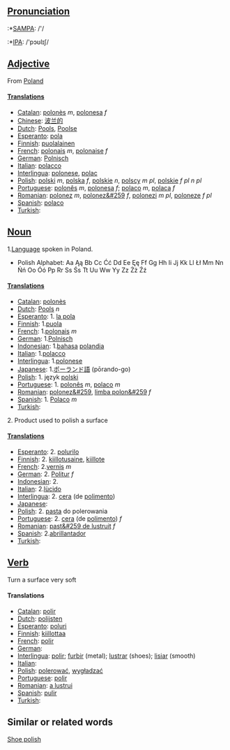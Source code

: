 ==[[Pronunciation]]==

:*[[w:SAMPA|SAMPA]]: /'/
:*[[w:IPA|IPA]]: /'pɔʊlɪʃ/


==[[Adjective]]==

From [[Poland]]

====[[Translation]]s====

*[[Catalan]]: [[polonès]] ''m'', [[polonesa]] ''f''
*[[Chinese]]: [[波兰的]]
*[[Dutch]]: [[Pools]], [[Poolse]]
*[[Esperanto]]: [[pola]]
*[[Finnish]]: [[puolalainen]]
*[[French]]: [[polonais]] ''m'', [[polonaise]] ''f''
*[[German]]: [[Polnisch]]
*[[Italian]]: [[polacco]]
*[[Interlingua]]: [[polonese]], [[polac]]
*[[Polish]]: [[polski]] ''m'', [[polska]] ''f'', [[polskie]] ''n'', [[polscy]] ''m pl'', [[polskie]] ''f pl'' ''n pl''
*[[Portuguese]]: [[polonês]] ''m'', [[polonesa]] ''f''; [[polaco]] ''m'', [[polaca]] ''f''
*[[Romanian]]: [[polonez]] ''m'', [[polonez&#259]] ''f'', [[polonezi]] ''m pl'', [[poloneze]] ''f pl''
*[[Spanish]]: [[polaco]]
*[[Turkish]]: [[]]

==[[Noun]]==

1.[[Language]] spoken in Poland.
*Polish Alphabet: Aa Ąą Bb Cc Ćć Dd Ee Ęę Ff Gg Hh Ii Jj Kk Ll Łł Mm Nn Ńń Oo Óó Pp Rr Ss Śs Tt Uu Ww Yy Zz Żż Źź

====[[Translation]]s====
*[[Catalan]]: [[polonès]]
*[[Dutch]]: [[Pools]] ''n''
*[[Esperanto]]: 1. [[la pola]] 
*[[Finnish]]: 1.[[puola]] 
*[[French]]: 1.[[polonais]] ''m''
*[[German]]: 1.[[Polnisch]] 
*[[Indonesian]]: 1.[[bahasa]] [[polandia]]
*[[Italian]]: 1.[[polacco]]
*[[Interlingua]]: 1.[[polonese]] 
*[[Japanese]]: 1.[[ポーランド語]] (pōrando-go)
*[[Polish]]: 1. język [[polski]] 
*[[Portuguese]]: 1. [[polonês]] ''m'', [[polaco]] ''m'' 
*[[Romanian]]: [[polonez&#259]], [[limba polon&#259]] ''f''
*[[Spanish]]: 1. [[Polaco]] ''m''
*[[Turkish]]: [[]]

2. Product used to polish a surface

====[[Translation]]s====
*[[Esperanto]]:  2. [[polurilo]]
*[[Finnish]]:  2. [[kiillotusaine]], [[kiillote]]
*[[French]]: 2.[[vernis]] ''m''
*[[German]]:  2. [[Politur]] ''f''
*[[Indonesian]]: 2.[[]]
*[[Italian]]: 2.[[lùcido]]
*[[Interlingua]]: 2. [[cera]] (de [[polimento]])
*[[Japanese]]: [[]]
*[[Polish]]:  2. [[pasta]] do polerowania
*[[Portuguese]]:  2. [[cera]] (de [[polimento]]) ''f''
*[[Romanian]]: [[past&#259 de lustruit]] ''f''
*[[Spanish]]: 2.[[abrillantador]]
*[[Turkish]]: [[]]


== [[Verb]] ==

Turn a surface very soft

====Translations====
*[[Catalan]]: [[polir]]
*[[Dutch]]: [[polijsten]]
*[[Esperanto]]: [[poluri]]
*[[Finnish]]: [[kiillottaa]]
*[[French]]: [[polir]]
*[[German]]: [[]]
*[[Interlingua]]: [[polir]]; [[furbir]] (metal); [[lustrar]] (shoes); [[lisiar]] (smooth)
*[[Italian]]: [[]]
*[[Polish]]: [[polerować]], [[wygładzać]]
*[[Portuguese]]: [[polir]]
*[[Romanian]]: [[a lustrui]]
*[[Spanish]]: [[pulir]]
*[[Turkish]]: [[]]

==Similar or related words==

[[Shoe polish]]